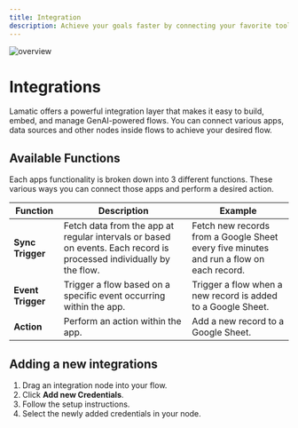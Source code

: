 ```yaml
---
title: Integration
description: Achieve your goals faster by connecting your favorite tools and services to Lamatic Studio.
---
```




![overview](./img/overview.png)
# Integrations

Lamatic offers a powerful integration layer that makes it easy to build, embed, and manage GenAI-powered flows.
You can connect various apps, data sources and other nodes inside flows to achieve your desired flow.

## Available Functions

Each apps functionality is broken down into 3 different functions. These various ways you can connect those apps and perform a desired action.

| **Function**     | **Description**                                                                                                                                         | **Example**                                                                                   |
|------------------|---------------------------------------------------------------------------------------------------------------------------------------------------------|-----------------------------------------------------------------------------------------------|
| **Sync Trigger** | Fetch data from the app at regular intervals or based on events. Each record is processed individually by the flow.                                    | Fetch new records from a Google Sheet every five minutes and run a flow on each record.       |
| **Event Trigger**| Trigger a flow based on a specific event occurring within the app.                                                                                      | Trigger a flow when a new record is added to a Google Sheet.                                 |
| **Action**       | Perform an action within the app.                                                                                                                       | Add a new record to a Google Sheet.                                                           |


## Adding a new integrations

1. Drag an integration node into your flow.  
2. Click **Add new Credentials**.  
3. Follow the setup instructions.  
4. Select the newly added credentials in your node.

